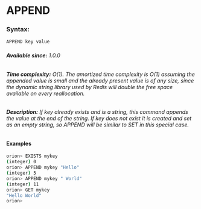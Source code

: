 

# APPEND

### Syntax:

```bash
APPEND key value
```

###### **Available since:** 1.0.0
###### **Time complexity:** O(1). The amortized time complexity is O(1) assuming the appended value is small and the already present value is of any size, since the dynamic string library used by Redis will double the free space available on every reallocation.

###### **Description:** If key already exists and is a string, this command appends the value at the end of the string. If key does not exist it is created and set as an empty string, so APPEND will be similar to SET in this special case.

#### Examples

```bash
orion> EXISTS mykey
(integer) 0
orion> APPEND mykey "Hello"
(integer) 5
orion> APPEND mykey " World"
(integer) 11
orion> GET mykey
"Hello World"
orion> 

```